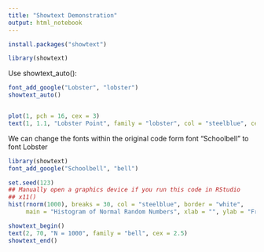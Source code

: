 ```yaml
---
title: "Showtext Demonstration"
output: html_notebook
---
```


```r
install.packages("showtext")

library(showtext)
```
Use showtext_auto():
```r
font_add_google("Lobster", "lobster")
showtext_auto()


plot(1, pch = 16, cex = 3)
text(1, 1.1, "Lobster Point", family = "lobster", col = "steelblue", cex = 3)
```

 We can change the fonts within the original code form font "Schoolbell" to font Lobster
```r
library(showtext)
font_add_google("Schoolbell", "bell")

set.seed(123)
## Manually open a graphics device if you run this code in RStudio
## x11()
hist(rnorm(1000), breaks = 30, col = "steelblue", border = "white",
     main = "Histogram of Normal Random Numbers", xlab = "", ylab = "Frequency")

showtext_begin()
text(2, 70, "N = 1000", family = "bell", cex = 2.5)
showtext_end()
```

